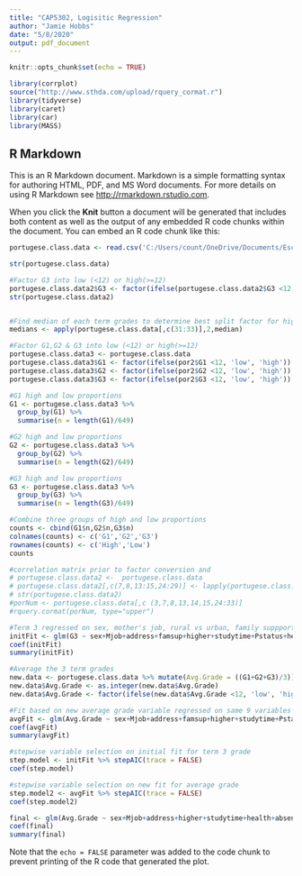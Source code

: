 ---
title: "CAP5302, Logisitic Regression"
author: "Jamie Hobbs"
date: "5/8/2020"
output: pdf_document
---

```{r setup, include=FALSE}
knitr::opts_chunk$set(echo = TRUE)

library(corrplot)
source("http://www.sthda.com/upload/rquery_cormat.r")
library(tidyverse)
library(caret)
library(car)
library(MASS)
```

## R Markdown

This is an R Markdown document. Markdown is a simple formatting syntax for authoring HTML, PDF, and MS Word documents. For more details on using R Markdown see <http://rmarkdown.rstudio.com>.

When you click the **Knit** button a document will be generated that includes both content as well as the output of any embedded R code chunks within the document. You can embed an R code chunk like this:

```{r cars}
portugese.class.data <- read.csv('C:/Users/count/OneDrive/Documents/Escuela/StatsII/StatsProj/Stat-Inference-2-Final-Project-master/data-testing/data/student-por.csv')

str(portugese.class.data)
```

```{r}
#Factor G3 into low (<12) or high(>=12)
portugese.class.data2$G3 <- factor(ifelse(portugese.class.data2$G3 <12, 'low', 'high'))
str(portugese.class.data2)


#Find median of each term grades to determine best split factor for high and low
medians <- apply(portugese.class.data[,c(31:33)],2,median)

#Factor G1,G2 & G3 into low (<12) or high(>=12)
portugese.class.data3 <- portugese.class.data
portugese.class.data3$G1 <- factor(ifelse(por2$G1 <12, 'low', 'high'))
portugese.class.data3$G2 <- factor(ifelse(por2$G2 <12, 'low', 'high'))
portugese.class.data3$G3 <- factor(ifelse(por2$G3 <12, 'low', 'high'))

#G1 high and low proportions
G1 <- portugese.class.data3 %>% 
  group_by(G1) %>%
  summarise(n = length(G1)/649) 

#G2 high and low proportions
G2 <- portugese.class.data3 %>% 
  group_by(G2) %>%
  summarise(n = length(G2)/649) 

#G3 high and low proportions
G3 <- portugese.class.data3 %>% 
  group_by(G3) %>%
  summarise(n = length(G3)/649) 

#Combine three groups of high and low proportions
counts <- cbind(G1$n,G2$n,G3$n)
colnames(counts) <- c('G1','G2','G3')
rownames(counts) <- c('High','Low')
counts

```


```{r}
#correlation matrix prior to factor conversion and  
# portugese.class.data2 <-  portugese.class.data
# portugese.class.data2[,c(7,8,13:15,24:29)] <- lapply(portugese.class.data2[,c(7,8,13:15,24:29)], factor)
# str(portugese.class.data2)
#porNum <- portugese.class.data[,c (3,7,8,13,14,15,24:33)]
#rquery.cormat(porNum, type="upper")
```


```{r}

#Term 3 regressed on sex, mother's job, rural vs urban, family suppport, wants higher education, study time, parents living status, healthy status, number of absences, term 1 grades, term 2 grades
initFit <- glm(G3 ~ sex+Mjob+address+famsup+higher+studytime+Pstatus+health+absences+G1+G2, family=binomial, data=portugese.class.data2)
coef(initFit)
summary(initFit)

#Average the 3 term grades  
new.data <- portugese.class.data %>% mutate(Avg.Grade = ((G1+G2+G3)/3))
new.data$Avg.Grade <- as.integer(new.data$Avg.Grade)
new.data$Avg.Grade <- factor(ifelse(new.data$Avg.Grade <12, 'low', 'high'))

#Fit based on new average grade variable regressed on same 9 variables from initFit
avgFit <- glm(Avg.Grade ~ sex+Mjob+address+famsup+higher+studytime+Pstatus+health+absences, family=binomial, data=new.data)
coef(avgFit)
summary(avgFit)

#stepwise variable selection on initial fit for term 3 grade
step.model <- initFit %>% stepAIC(trace = FALSE)
coef(step.model)

#stepwise variable selection on new fit for average grade
step.model2 <- avgFit %>% stepAIC(trace = FALSE)
coef(step.model2)

final <- glm(Avg.Grade ~ sex+Mjob+address+higher+studytime+health+absences, family=binomial, data=new.data)
coef(final)
summary(final)
```

Note that the `echo = FALSE` parameter was added to the code chunk to prevent printing of the R code that generated the plot.
